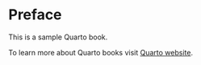 # Preface {.unnumbered}

This is a sample Quarto book.

To learn more about Quarto books visit [Quarto website](https://quarto.org/docs/books). 